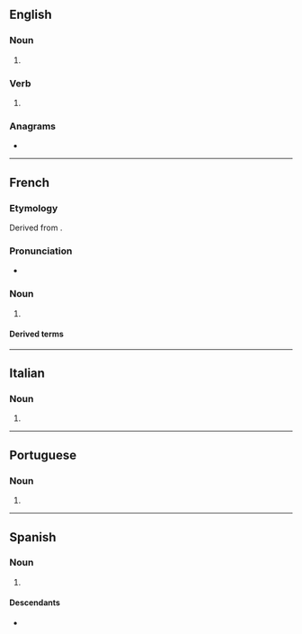{{also|TACOS}}
==English==

===Noun===
{{head|en|noun form}}

# {{plural of|en|taco}}

===Verb===
{{head|en|verb form}}

# {{en-third-person singular of|taco}}

===Anagrams===
* {{anagrams|en|a=acost|Ascot|Casto|Coast|Coats|Costa|Cotas|Sacto|ascot|catso|coast|coats|costa|octas|scato-|scoat}}

----

==French==

===Etymology===
Derived from {{bor|fr|es|tacos}}.

===Pronunciation===
* {{fr-IPA|tacauss français}}

===Noun===
{{fr-noun|m}}

# {{short for|fr|tacos français|t=[[French tacos]]}}

====Derived terms====
{{col4|fr|tacos français|tacos lyonnais}}

{{C|fr|Snacks}}

----

==Italian==

===Noun===
{{head|it|noun form|g=m}}

# {{plural of|it|taco}}

----

==Portuguese==

===Noun===
{{head|pt|noun form}}

# {{plural of|pt|taco}}

----

==Spanish==

===Noun===
{{head|es|noun form|g=m}}

# {{plural of|es|taco}}

====Descendants====
{{top2}}
* {{desc|fr|tacos}}
{{mid2}}
{{bottom}}